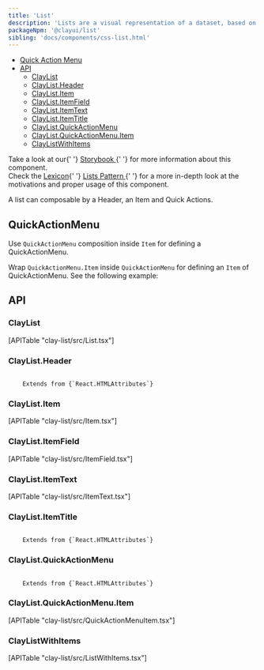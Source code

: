 ```yaml
---
title: 'List'
description: 'Lists are a visual representation of a dataset, based on groups of related content, that is organized vertically.'
packageNpm: '@clayui/list'
sibling: 'docs/components/css-list.html'
---
```



<div class="nav-toc-absolute">
<div class="nav-toc">

-   [Quick Action Menu](#quick-action-menu)
-   [API](#api)
    -   [ClayList](#claylist)
    -   [ClayList.Header](#claylist.header)
    -   [ClayList.Item](#claylist.item)
    -   [ClayList.ItemField](#claylist.itemfield)
    -   [ClayList.ItemText](#claylist.itemtext)
    -   [ClayList.ItemTitle](#claylist.itemtitle)
    -   [ClayList.QuickActionMenu](#claylist.quickactionmenu)
    -   [ClayList.QuickActionMenu.Item](#claylist.quickactionmenu.item)
    -   [ClayListWithItems](#claylistwithitems)

</div>
</div>

<div class="clay-site-alert alert alert-warning">
	Take a look at our{' '}
	<a href="https://storybook-clayui.netlify.com/?path=/story/claylist--simple">
		Storybook
	</a>{' '}
	for more information about this component.
</div>

<div class="clay-site-alert alert alert-info">
	Check the <a href="https://liferay.design/lexicon/">Lexicon</a>{' '}
	<a href="https://liferay.design/lexicon/core-components/lists/">
		Lists Pattern
	</a>{' '}
	for a more in-depth look at the motivations and proper usage of this
	component.
</div>

A list can composable by a Header, an Item and Quick Actions.

<List />

## QuickActionMenu

Use `QuickActionMenu` composition inside `Item` for defining a QuickActionMenu.

Wrap `QuickActionMenu.Item` inside `QuickActionMenu` for defining an `Item` of QuickActionMenu. See the following example:

<ListQuickActionsMenu />

## API

### ClayList

<div>[APITable "clay-list/src/List.tsx"]</div>

### ClayList.Header

<code class="list-api-item-type">
	Extends from {`React.HTMLAttributes<HTMLLIElement>`}
</code>

### ClayList.Item

<div>[APITable "clay-list/src/Item.tsx"]</div>

### ClayList.ItemField

<div>[APITable "clay-list/src/ItemField.tsx"]</div>

### ClayList.ItemText

<div>[APITable "clay-list/src/ItemText.tsx"]</div>

### ClayList.ItemTitle

<code class="list-api-item-type">
	Extends from {`React.HTMLAttributes<HTMLHeadingElement>`}
</code>

### ClayList.QuickActionMenu

<code class="list-api-item-type">
	Extends from {`React.HTMLAttributes<HTMLDivElement>`}
</code>

### ClayList.QuickActionMenu.Item

<div>[APITable "clay-list/src/QuickActionMenuItem.tsx"]</div>

### ClayListWithItems

<div>[APITable "clay-list/src/ListWithItems.tsx"]</div>
